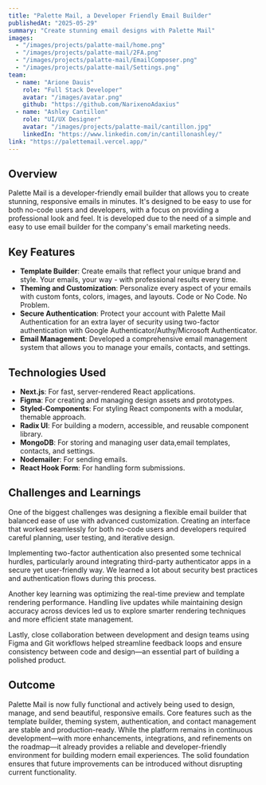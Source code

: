 ```yaml
---
title: "Palette Mail, a Developer Friendly Email Builder"
publishedAt: "2025-05-29"
summary: "Create stunning email designs with Palette Mail"
images:
  - "/images/projects/palatte-mail/home.png"
  - "/images/projects/palatte-mail/2FA.png"
  - "/images/projects/palatte-mail/EmailComposer.png"
  - "/images/projects/palatte-mail/Settings.png"
team:
  - name: "Arione Dauis"
    role: "Full Stack Developer"
    avatar: "/images/avatar.png"
    github: "https://github.com/NarixenoAdaxius"
  - name: "Ashley Cantillon"
    role: "UI/UX Designer"
    avatar: "/images/projects/palatte-mail/cantillon.jpg"
    linkedIn: "https://www.linkedin.com/in/cantillonashley/"
link: "https://palettemail.vercel.app/"
---
```


## Overview

Palette Mail is a developer-friendly email builder that allows you to create stunning, responsive emails in minutes. It's designed to be easy to use for both no-code users and developers, with a focus on providing a professional look and feel. It is developed due to the need of a simple and easy to use email builder for the company's email marketing needs.

## Key Features

- **Template Builder**: Create emails that reflect your unique brand and style. Your emails, your way - with professional results every time.
- **Theming and Customization**: Personalize every aspect of your emails with custom fonts, colors, images, and layouts. Code or No Code. No Problem.
- **Secure Authentication**: Protect your account with Palette Mail Authentication for an extra layer of security using two-factor authentication with Google Authenticator/Authy/Microsoft Authenticator.
- **Email Management**: Developed a comprehensive email management system that allows you to manage your emails, contacts, and settings.

## Technologies Used

- **Next.js**: For fast, server-rendered React applications.
- **Figma**: For creating and managing design assets and prototypes.
- **Styled-Components**: For styling React components with a modular, themable approach.
- **Radix UI**: For building a modern, accessible, and reusable component library.
- **MongoDB**: For storing and managing user data,email templates, contacts, and settings.
- **Nodemailer**: For sending emails.
- **React Hook Form**: For handling form submissions.

## Challenges and Learnings

One of the biggest challenges was designing a flexible email builder that balanced ease of use with advanced customization. Creating an interface that worked seamlessly for both no-code users and developers required careful planning, user testing, and iterative design.

Implementing two-factor authentication also presented some technical hurdles, particularly around integrating third-party authenticator apps in a secure yet user-friendly way. We learned a lot about security best practices and authentication flows during this process.

Another key learning was optimizing the real-time preview and template rendering performance. Handling live updates while maintaining design accuracy across devices led us to explore smarter rendering techniques and more efficient state management.

Lastly, close collaboration between development and design teams using Figma and Git workflows helped streamline feedback loops and ensure consistency between code and design—an essential part of building a polished product.



## Outcome

 Palette Mail is now fully functional and actively being used to design, manage, and send beautiful, responsive emails. Core features such as the template builder, theming system, authentication, and contact management are stable and production-ready. While the platform remains in continuous development—with more enhancements, integrations, and refinements on the roadmap—it already provides a reliable and developer-friendly environment for building modern email experiences. The solid foundation ensures that future improvements can be introduced without disrupting current functionality.